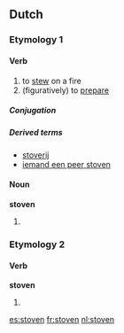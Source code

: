 ==Dutch==

===Etymology 1===

====Verb====
{{nl-verb|wk}}

# to [[stew]] on a fire
# (figuratively) to [[prepare]]

=====Conjugation=====
{{nl-conj-wk|stoof|stove|dt=d}}

=====Derived terms=====
* [[stoverij]]
* [[iemand een peer stoven]]

====Noun====
'''stoven'''

# {{plural of|stoof|lang=nl}}

===Etymology 2===

====Verb====
'''stoven'''

# {{nl-verb-form|n=plural|tense=past|stuiven}}

[[es:stoven]]
[[fr:stoven]]
[[nl:stoven]]